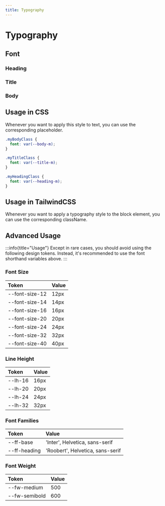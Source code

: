 ```yaml
---
title: Typography
---
```



# Typography

## Font

### Heading

<TypographyTokens tokens={headingTokens} />

### Title

<TypographyTokens tokens={titleTokens} />

### Body

<TypographyTokens tokens={bodyTokens} />

## Usage in CSS

Whenever you want to apply this style to text, you can use the corresponding placeholder.

```css
.myBodyClass {
  font: var(--body-m);
}

.myTitleClass {
  font: var(--title-m);
}

.myHeadingClass {
  font: var(--heading-m);
}
```

## Usage in TailwindCSS

Whenever you want to apply a typography style to the block element, you can use the corresponding className.

<TypographyTailwind />

## Advanced Usage

:::info{title="Usage"}
Except in rare cases, you should avoid using the following design tokens.
Instead, it's recommended to use the font shorthand variables above.
:::

### Font Size

| Token          | Value |
| :------------- | :---- |
| --font-size-12 | 12px  |
| --font-size-14 | 14px  |
| --font-size-16 | 16px  |
| --font-size-20 | 20px  |
| --font-size-24 | 24px  |
| --font-size-32 | 32px  |
| --font-size-40 | 40px  |

### Line Height

| Token   | Value |
| :------ | :---- |
| --lh-16 | 16px  |
| --lh-20 | 20px  |
| --lh-24 | 24px  |
| --lh-32 | 32px  |

### Font Families

| Token        | Value                            |
| :----------- | :------------------------------- |
| --ff-base    | 'Inter', Helvetica, sans-serif   |
| --ff-heading | 'Roobert', Helvetica, sans-serif |

### Font Weight

| Token         | Value |
| :------------ | :---- |
| --fw-medium   | 500   |
| --fw-semibold | 600   |
